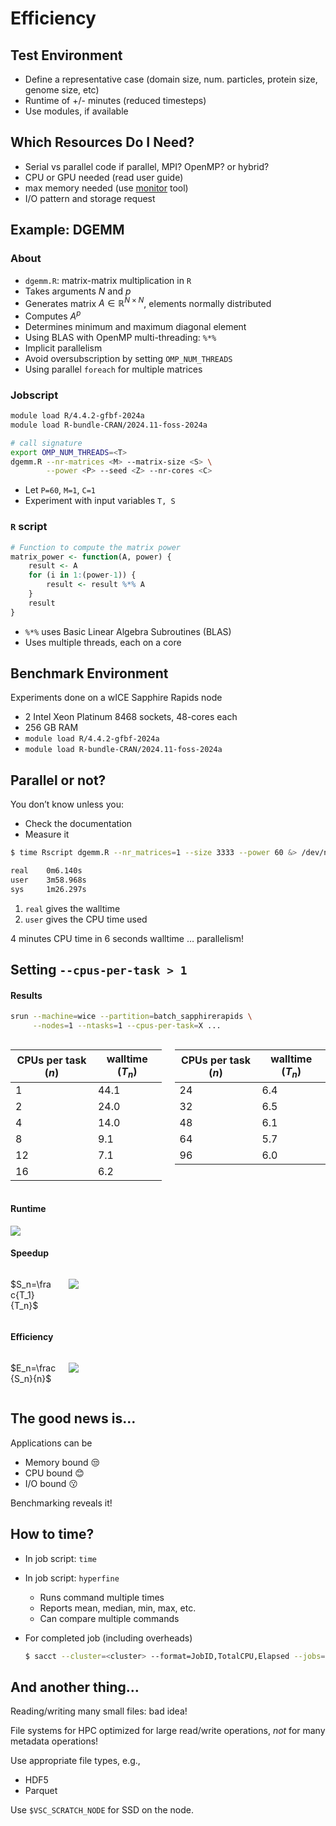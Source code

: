 # Efficiency


## Test Environment

- Define a representative case
  (domain size, num. particles, protein size, genome size, etc)
- Runtime of +/- minutes
  (reduced timesteps)
- Use modules, if available


## Which Resources Do I Need?

- Serial vs parallel code
  if parallel, MPI? OpenMP? or hybrid?
- CPU or GPU needed (read user guide)
- max memory needed (use [monitor](https://docs.vscentrum.be/compute/jobs/monitoring_memory_and_cpu_usage_of_programs.html) tool)
- I/O pattern and storage request


## Example: DGEMM

::: {.panel-tabset}

### About

- `dgemm.R`: matrix-matrix multiplication in `R`
- Takes arguments $N$ and $p$
- Generates matrix $A \in \mathbb{R}^{N \times N}$, elements normally distributed
- Computes $A^p$
- Determines minimum and maximum diagonal element
- Using BLAS with OpenMP multi-threading: `%*%`
- Implicit parallelism
- Avoid oversubscription by setting `OMP_NUM_THREADS`
- Using parallel `foreach` for multiple matrices


### Jobscript

```bash
module load R/4.4.2-gfbf-2024a
module load R-bundle-CRAN/2024.11-foss-2024a

# call signature
export OMP_NUM_THREADS=<T>
dgemm.R --nr-matrices <M> --matrix-size <S> \
        --power <P> --seed <Z> --nr-cores <C>
```

- Let `P=60`, `M=1`, `C=1`
- Experiment with input variables `T, S`

### `R` script

```r
# Function to compute the matrix power
matrix_power <- function(A, power) {
    result <- A
    for (i in 1:(power-1)) {
        result <- result %*% A
    }
    result
}
```
:::: {.fragment}
- `%*%` uses Basic Linear Algebra Subroutines (BLAS)
- Uses multiple threads, each on a core
::::

:::


## Benchmark Environment

Experiments done on a wICE Sapphire Rapids node

- 2 Intel Xeon Platinum 8468 sockets, 48-cores each
- 256 GB RAM
- `module load R/4.4.2-gfbf-2024a`
- `module load R-bundle-CRAN/2024.11-foss-2024a`


## Parallel or not?

You don't know unless you:

::: {.fragment}
- Check the documentation
- Measure it
:::

::: {.fragment}

```bash
$ time Rscript dgemm.R --nr_matrices=1 --size 3333 --power 60 &> /dev/null

real    0m6.140s
user    3m58.968s
sys     1m26.297s
```

1. `real` gives the walltime
2. `user` gives the CPU time used
:::

::: {.fragment}
4 minutes CPU time in 6 seconds walltime ... [parallelism!]{.fragment}
:::


## Setting `--cpus-per-task > 1` {fontsize=80%}

::: {.panel-tabset}

#### Results

```bash
srun --machine=wice --partition=batch_sapphirerapids \
     --nodes=1 --ntasks=1 --cpus-per-task=X ...
```

:::: {.columns .fragment}
::::: {.column width=50%}

<div style="font-size: 0.75em;">

| CPUs per task ($n$) | walltime ($T_n$) |
|---------------------|------------------|
| 1                   | 44.1             |
| 2                   | 24.0             |
| 4                   | 14.0             |
| 8                   | 9.1              |
| 12                  | 7.1              |
| 16                  | 6.2              |

</div>

:::::

:::: {.column width=50%}

<div style="font-size: 0.75em;">

| CPUs per task ($n$) | walltime ($T_n$) |
|---------------------|------------------|
| 24                  | 6.4              |
| 32                  | 6.5              |
| 48                  | 6.1              |
| 64                  | 5.7              |
| 96                  | 6.0              |

</div>

:::::

::::

#### Runtime

![](img/runtime_cpus_per_task.png)

#### Speedup

::: {.columns}
:::: {.column width=15%}
$S_n=\frac{T_1}{T_n}$
::::
:::: {.column width=85%}
![](img/speedup_cpus_per_task.png)
::::
:::

#### Efficiency

::: {.columns}
:::: {.column width=15%}
$E_n=\frac{S_n}{n}$
::::
:::: {.column width=85%}
![](img/efficiency_cpus_per_task.png)
::::
:::

:::


## The good news is...

Applications can be

- Memory bound 😒
- CPU bound 😊
- I/O bound 😗

::: {.callout-tip .fragment}
Benchmarking reveals it!
:::


## How to time?

- In job script: `time`
- In job script: `hyperfine`
  - Runs command multiple times
  - Reports mean, median, min, max, etc.
  - Can compare multiple commands
- For completed job (including overheads)
  ```bash
  $ sacct --cluster=<cluster> --format=JobID,TotalCPU,Elapsed --jobs=<job-id>
  ```


## And another thing...

Reading/writing many small files: [bad idea!]{.fragment}

::: {.callout-warning .fragment}
File systems for HPC optimized for large read/write operations, *not* for
many metadata operations!
:::

::: {.fragment}
Use appropriate file types, e.g.,

- HDF5
- Parquet
:::

::: {.callout-tip .fragment}
Use `$VSC_SCRATCH_NODE` for SSD on the node.
:::